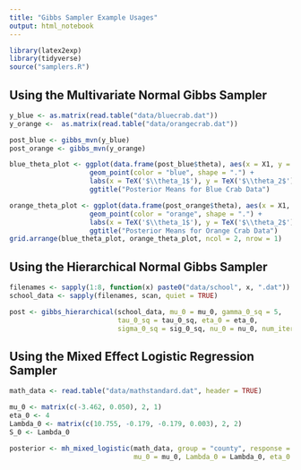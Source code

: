```yaml
---
title: "Gibbs Sampler Example Usages"
output: html_notebook
---
```


```r
library(latex2exp)
library(tidyverse)
source("samplers.R")
```


## Using the Multivariate Normal Gibbs Sampler

```r
y_blue <- as.matrix(read.table("data/bluecrab.dat"))
y_orange <-  as.matrix(read.table("data/orangecrab.dat"))

post_blue <- gibbs_mvn(y_blue)
post_orange <- gibbs_mvn(y_orange)

blue_theta_plot <- ggplot(data.frame(post_blue$theta), aes(x = X1, y = X2)) + 
                    geom_point(color = "blue", shape = ".") +
                    labs(x = TeX('$\\theta_1$'), y = TeX('$\\theta_2$')) +
                    ggtitle("Posterior Means for Blue Crab Data")

orange_theta_plot <- ggplot(data.frame(post_orange$theta), aes(x = X1, y = X2)) + 
                    geom_point(color = "orange", shape = ".") +
                    labs(x = TeX('$\\theta_1$'), y = TeX('$\\theta_2$')) +
                    ggtitle("Posterior Means for Orange Crab Data")
grid.arrange(blue_theta_plot, orange_theta_plot, ncol = 2, nrow = 1)
```

## Using the Hierarchical Normal Gibbs Sampler

```r
filenames <- sapply(1:8, function(x) paste0("data/school", x, ".dat"))
school_data <- sapply(filenames, scan, quiet = TRUE)

post <- gibbs_hierarchical(school_data, mu_0 = mu_0, gamma_0_sq = 5, 
                           tau_0_sq = tau_0_sq, eta_0 = eta_0, 
                           sigma_0_sq = sig_0_sq, nu_0 = nu_0, num_iter = 1000)
```

## Using the Mixed Effect Logistic Regression Sampler

```r
math_data <- read.table("data/mathstandard.dat", header = TRUE)

mu_0 <- matrix(c(-3.462, 0.050), 2, 1)
eta_0 <- 4
Lambda_0 <- matrix(c(10.755, -0.179, -0.179, 0.003), 2, 2)
S_0 <- Lambda_0

posterior <- mh_mixed_logistic(math_data, group = "county", response = "metstandard",
                               mu_0 = mu_0, Lambda_0 = Lambda_0, eta_0 = eta_0, S_0 = S_0)
```

